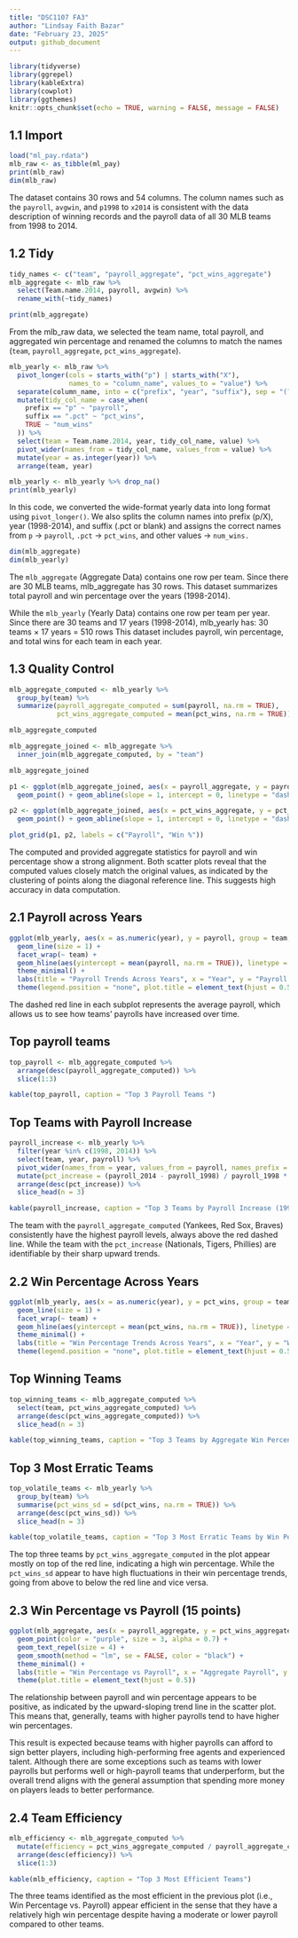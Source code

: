 ---
title: "DSC1107 FA3"
author: "Lindsay Faith Bazar"
date: "February 23, 2025"
output: github_document
---

```{r setup, include=FALSE}
library(tidyverse)
library(ggrepel)
library(kableExtra)
library(cowplot)
library(ggthemes)
knitr::opts_chunk$set(echo = TRUE, warning = FALSE, message = FALSE)
```

## 1.1 Import

```{r import}
load("ml_pay.rdata")
mlb_raw <- as_tibble(ml_pay)
print(mlb_raw)
dim(mlb_raw) 
```

The dataset contains 30 rows and 54 columns. The column names such as the `payroll`, `avgwin`, and `p1998` to `x2014` is consistent with the data description of winning records and the payroll data of all 30 MLB teams from 1998 to 2014. 

## 1.2 Tidy

```{r}
tidy_names <- c("team", "payroll_aggregate", "pct_wins_aggregate")
mlb_aggregate <- mlb_raw %>% 
  select(Team.name.2014, payroll, avgwin) %>% 
  rename_with(~tidy_names)

print(mlb_aggregate)
```

From the mlb_raw data, we selected the team name, total payroll, and aggregated win percentage and renamed the columns to match the names (`team`, `payroll_aggregate`, `pct_wins_aggregate`).

```{r}

mlb_yearly <- mlb_raw %>%
  pivot_longer(cols = starts_with("p") | starts_with("X"), 
               names_to = "column_name", values_to = "value") %>%
  separate(column_name, into = c("prefix", "year", "suffix"), sep = "(?<=\\D)(?=\\d)|(?<=\\d)(?=\\D)", fill = "right", extra = "drop") %>%
  mutate(tidy_col_name = case_when(
    prefix == "p" ~ "payroll",
    suffix == ".pct" ~ "pct_wins",
    TRUE ~ "num_wins"
  )) %>%
  select(team = Team.name.2014, year, tidy_col_name, value) %>%
  pivot_wider(names_from = tidy_col_name, values_from = value) %>%
  mutate(year = as.integer(year)) %>%
  arrange(team, year)

mlb_yearly <- mlb_yearly %>% drop_na()
print(mlb_yearly)

```


In this code, we converted the wide-format yearly data into long format using `pivot_longer()`.
We also splits the column names into prefix (p/X), year (1998-2014), and suffix (.pct or blank) and assigns the correct names from
`p` → `payroll`, `.pct` → `pct_wins`, and other values → `num_wins.`

```{r}
dim(mlb_aggregate)
dim(mlb_yearly)
```

The `mlb_aggregate` (Aggregate Data) contains one row per team. Since there are 30 MLB teams, mlb_aggregate has 30 rows. This dataset summarizes total payroll and win percentage over the years (1998-2014).

While the `mlb_yearly` (Yearly Data) contains one row per team per year. Since there are 30 teams and 17 years (1998-2014), mlb_yearly has:
30 teams × 17 years = 510 rows This dataset includes payroll, win percentage, and total wins for each team in each year.

## 1.3 Quality Control


```{r}
mlb_aggregate_computed <- mlb_yearly %>% 
  group_by(team) %>% 
  summarize(payroll_aggregate_computed = sum(payroll, na.rm = TRUE),
            pct_wins_aggregate_computed = mean(pct_wins, na.rm = TRUE))

mlb_aggregate_computed

```

```{r}
mlb_aggregate_joined <- mlb_aggregate %>%
  inner_join(mlb_aggregate_computed, by = "team")

mlb_aggregate_joined
```

```{r}
p1 <- ggplot(mlb_aggregate_joined, aes(x = payroll_aggregate, y = payroll_aggregate_computed)) +
  geom_point() + geom_abline(slope = 1, intercept = 0, linetype = "dashed")

p2 <- ggplot(mlb_aggregate_joined, aes(x = pct_wins_aggregate, y = pct_wins_aggregate_computed)) +
  geom_point() + geom_abline(slope = 1, intercept = 0, linetype = "dashed")

plot_grid(p1, p2, labels = c("Payroll", "Win %"))
```

The computed and provided aggregate statistics for payroll and win percentage show a strong alignment. Both scatter plots reveal that the computed values closely match the original values, as indicated by the clustering of points along the diagonal reference line. This suggests high accuracy in data computation.

## 2.1 Payroll across Years 

```{r}
ggplot(mlb_yearly, aes(x = as.numeric(year), y = payroll, group = team, color = team)) +
  geom_line(size = 1) +
  facet_wrap(~ team) +
  geom_hline(aes(yintercept = mean(payroll, na.rm = TRUE)), linetype = "dashed", color = "red") +
  theme_minimal() +
  labs(title = "Payroll Trends Across Years", x = "Year", y = "Payroll (in millions)") +
  theme(legend.position = "none", plot.title = element_text(hjust = 0.5))
```

The dashed red line in each subplot represents the average payroll, which allows us to see how teams' payrolls have increased over time.

## Top payroll teams

```{r}

top_payroll <- mlb_aggregate_computed %>% 
  arrange(desc(payroll_aggregate_computed)) %>% 
  slice(1:3)

kable(top_payroll, caption = "Top 3 Payroll Teams ")

```

## Top Teams with Payroll Increase 

```{r}
payroll_increase <- mlb_yearly %>%
  filter(year %in% c(1998, 2014)) %>%
  select(team, year, payroll) %>%
  pivot_wider(names_from = year, values_from = payroll, names_prefix = "payroll_") %>%
  mutate(pct_increase = (payroll_2014 - payroll_1998) / payroll_1998 * 100) %>%
  arrange(desc(pct_increase)) %>%
  slice_head(n = 3)

kable(payroll_increase, caption = "Top 3 Teams by Payroll Increase (1998-2014)")
```

The team with the `payroll_aggregate_computed` (Yankees, Red Sox, Braves) consistently have the highest payroll levels, always above the red dashed line. While the team with the `pct_increase` (Nationals, Tigers, Phillies) are identifiable by their sharp upward trends.

## 2.2 Win Percentage Across Years 

```{r, warning=FALSE, message=FALSE}
ggplot(mlb_yearly, aes(x = as.numeric(year), y = pct_wins, group = team, color = team)) +
  geom_line(size = 1) +
  facet_wrap(~ team) +
  geom_hline(aes(yintercept = mean(pct_wins, na.rm = TRUE)), linetype = "dashed", color = "red") +
  theme_minimal() +
  labs(title = "Win Percentage Trends Across Years", x = "Year", y = "Win Percentage") +
  theme(legend.position = "none", plot.title = element_text(hjust = 0.5))
```

## Top Winning Teams 

```{r}
top_winning_teams <- mlb_aggregate_computed %>%
  select(team, pct_wins_aggregate_computed) %>%
  arrange(desc(pct_wins_aggregate_computed)) %>%
  slice_head(n = 3)

kable(top_winning_teams, caption = "Top 3 Teams by Aggregate Win Percentage")
```

## Top 3 Most Erratic Teams

```{r}
top_volatile_teams <- mlb_yearly %>%
  group_by(team) %>%
  summarise(pct_wins_sd = sd(pct_wins, na.rm = TRUE)) %>%
  arrange(desc(pct_wins_sd)) %>%
  slice_head(n = 3)

kable(top_volatile_teams, caption = "Top 3 Most Erratic Teams by Win Percentage")
```

The top three teams by `pct_wins_aggregate_computed` in the plot appear mostly on top of the red line, indicating a high win percentage. While the `pct_wins_sd` appear to have high fluctuations in their win percentage trends, going from above to below the red line and vice versa.

## 2.3 Win Percentage vs Payroll (15 points)

```{r, warning=FALSE, message=FALSE}
ggplot(mlb_aggregate, aes(x = payroll_aggregate, y = pct_wins_aggregate, label = team)) +
  geom_point(color = "purple", size = 3, alpha = 0.7) +
  geom_text_repel(size = 4) +
  geom_smooth(method = "lm", se = FALSE, color = "black") +
  theme_minimal() +
  labs(title = "Win Percentage vs Payroll", x = "Aggregate Payroll", y = "Aggregate Win Percentage") +
  theme(plot.title = element_text(hjust = 0.5))
```

The relationship between payroll and win percentage appears to be positive, as indicated by the upward-sloping trend line in the scatter plot. This means that, generally, teams with higher payrolls tend to have higher win percentages.

This result is expected because teams with higher payrolls can afford to sign better players, including high-performing free agents and experienced talent. Although there are some exceptions such as teams with lower payrolls but performs well or high-payroll teams that underperform, but the overall trend aligns with the general assumption that spending more money on players leads to better performance.

##  2.4 Team Efficiency 

```{r, warning=FALSE, message=FALSE}
mlb_efficiency <- mlb_aggregate_computed %>% 
  mutate(efficiency = pct_wins_aggregate_computed / payroll_aggregate_computed) %>% 
  arrange(desc(efficiency)) %>% 
  slice(1:3)

kable(mlb_efficiency, caption = "Top 3 Most Efficient Teams")
```

The three teams identified as the most efficient in the previous plot (i.e., Win Percentage vs. Payroll) appear efficient in the sense that they have a relatively high win percentage despite having a moderate or lower payroll compared to other teams.